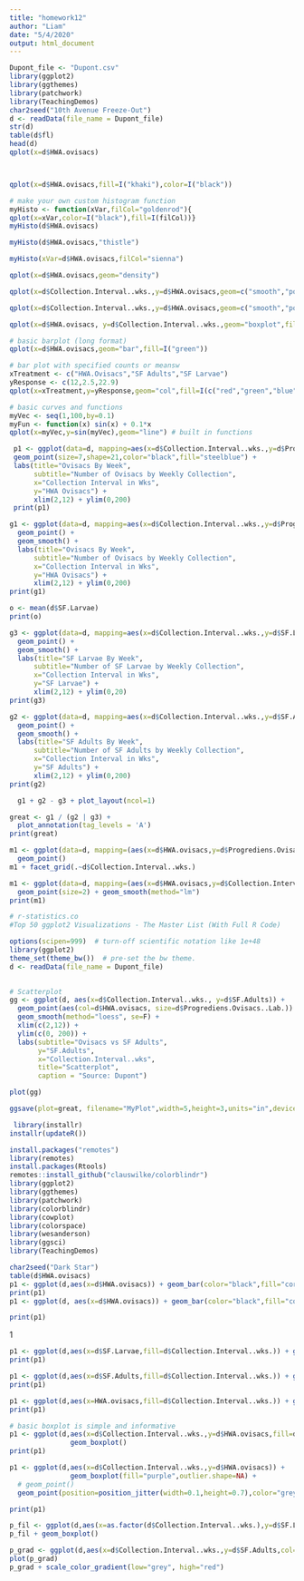 ```yaml
---
title: "homework12"
author: "Liam"
date: "5/4/2020"
output: html_document
---
```



```r
Dupont_file <- "Dupont.csv"
library(ggplot2)
library(ggthemes)
library(patchwork)
library(TeachingDemos)
char2seed("10th Avenue Freeze-Out")
d <- readData(file_name = Dupont_file)
str(d)
table(d$fl)
head(d)
qplot(x=d$HWA.ovisacs)




```
```r
qplot(x=d$HWA.ovisacs,fill=I("khaki"),color=I("black"))
```
```r
# make your own custom histogram function
myHisto <- function(xVar,filCol="goldenrod"){
qplot(x=xVar,color=I("black"),fill=I(filCol))}
myHisto(d$HWA.ovisacs)
```

```r
myHisto(d$HWA.ovisacs,"thistle")
```
```r
myHisto(xVar=d$HWA.ovisacs,filCol="sienna")
```

```r
qplot(x=d$HWA.ovisacs,geom="density")
```
```r
qplot(x=d$Collection.Interval..wks.,y=d$HWA.ovisacs,geom=c("smooth","point"))
```
```r
qplot(x=d$Collection.Interval..wks.,y=d$HWA.ovisacs,geom=c("smooth","point"),method="lm")
```
```r
qplot(x=d$HWA.ovisacs, y=d$Collection.Interval..wks.,geom="boxplot",fill=I("green"))       
```

```r
# basic barplot (long format)
qplot(x=d$HWA.ovisacs,geom="bar",fill=I("green"))
```

```r
# bar plot with specified counts or meansw
xTreatment <- c("HWA.Ovisacs","SF Adults","SF Larvae")
yResponse <- c(12,2.5,22.9)
qplot(x=xTreatment,y=yResponse,geom="col",fill=I(c("red","green","blue")))
```

```r
# basic curves and functions
myVec <- seq(1,100,by=0.1)
myFun <- function(x) sin(x) + 0.1*x
qplot(x=myVec,y=sin(myVec),geom="line") # built in functions
```
```r
 p1 <- ggplot(data=d, mapping=aes(x=d$Collection.Interval..wks.,y=d$Progrediens.Ovisacs..Lab.)) + 
 geom_point(size=7,shape=21,color="black",fill="steelblue") +
 labs(title="Ovisacs By Week",
      subtitle="Number of Ovisacs by Weekly Collection",
      x="Collection Interval in Wks",
      y="HWA Ovisacs") +
      xlim(2,12) + ylim(0,200)
 print(p1)
```
```r
g1 <- ggplot(data=d, mapping=aes(x=d$Collection.Interval..wks.,y=d$Progrediens.Ovisacs..Lab.)) + 
  geom_point() + 
  geom_smooth() +
  labs(title="Ovisacs By Week",
      subtitle="Number of Ovisacs by Weekly Collection",
      x="Collection Interval in Wks",
      y="HWA Ovisacs") +
      xlim(2,12) + ylim(0,200)
print(g1)
```
```r
o <- mean(d$SF.Larvae)
print(o)

g3 <- ggplot(data=d, mapping=aes(x=d$Collection.Interval..wks.,y=d$SF.Larvae)) + 
  geom_point() + 
  geom_smooth() +
  labs(title="SF Larvae By Week",
      subtitle="Number of SF Larvae by Weekly Collection",
      x="Collection Interval in Wks",
      y="SF Larvae") +
      xlim(2,12) + ylim(0,20)
print(g3)
```
```r
g2 <- ggplot(data=d, mapping=aes(x=d$Collection.Interval..wks.,y=d$SF.Adults)) + 
  geom_point() + 
  geom_smooth() +
  labs(title="SF Adults By Week",
      subtitle="Number of SF Adults by Weekly Collection",
      x="Collection Interval in Wks",
      y="SF Adults") +
      xlim(2,12) + ylim(0,200)
print(g2)
```
```r
  g1 + g2 - g3 + plot_layout(ncol=1)
```
```r
great <- g1 / (g2 | g3) +
  plot_annotation(tag_levels = 'A')
print(great)
```

```r

m1 <- ggplot(data=d, mapping=(aes(x=d$HWA.ovisacs,y=d$Progrediens.Ovisacs..Lab.,color=d$SF.Larvae))) + 
  geom_point() 
m1 + facet_grid(.~d$Collection.Interval..wks.)

```
```r
m1 <- ggplot(data=d, mapping=(aes(x=d$HWA.ovisacs,y=d$Collection.Interval..wks.,color=d$Progrediens.Ovisacs..Lab.))) + 
  geom_point(size=2) + geom_smooth(method="lm")
print(m1)
```
```r
# r-statistics.co
#Top 50 ggplot2 Visualizations - The Master List (With Full R Code)

options(scipen=999)  # turn-off scientific notation like 1e+48
library(ggplot2)
theme_set(theme_bw())  # pre-set the bw theme.
d <- readData(file_name = Dupont_file)
 

# Scatterplot
gg <- ggplot(d, aes(x=d$Collection.Interval..wks., y=d$SF.Adults)) + 
  geom_point(aes(col=d$HWA.ovisacs, size=d$Progrediens.Ovisacs..Lab.)) + 
  geom_smooth(method="loess", se=F) + 
  xlim(c(2,12)) + 
  ylim(c(0, 200)) + 
  labs(subtitle="Ovisacs vs SF Adults", 
       y="SF.Adults", 
       x="Collection.Interval..wks", 
       title="Scatterplot", 
       caption = "Source: Dupont")

plot(gg)
```

```r
ggsave(plot=great, filename="MyPlot",width=5,height=3,units="in",device="pdf")

 library(installr)
installr(updateR())

install.packages("remotes")
library(remotes)
install.packages(Rtools)
remotes::install_github("clauswilke/colorblindr") 
library(ggplot2)
library(ggthemes)
library(patchwork)
library(colorblindr)
library(cowplot)
library(colorspace)
library(wesanderson)
library(ggsci)
library(TeachingDemos)

char2seed("Dark Star")
table(d$HWA.ovisacs)
p1 <- ggplot(d,aes(x=d$HWA.ovisacs)) + geom_bar(color="black",fill="cornsilk")
print(p1)
p1 <- ggplot(d, aes(x=d$HWA.ovisacs)) + geom_bar(color="black",fill="cornsilk")

print(p1)
```
1
```r
p1 <- ggplot(d,aes(x=d$SF.Larvae,fill=d$Collection.Interval..wks.)) + geom_bar()
print(p1)
```
```r
p1 <- ggplot(d,aes(x=d$SF.Adults,fill=d$Collection.Interval..wks.)) + geom_bar()
print(p1)
```

```r
p1 <- ggplot(d,aes(x=HWA.ovisacs,fill=d$Collection.Interval..wks.)) + geom_bar(position="dodge",color="black",size=1)
print(p1)

```
```r
# basic boxplot is simple and informative
p1 <- ggplot(d,aes(x=d$Collection.Interval..wks.,y=d$HWA.ovisacs,fill=d$Progrediens.Ovisacs..Lab.)) +
               geom_boxplot()
print(p1)
```

```r
p1 <- ggplot(d,aes(x=d$Collection.Interval..wks.,y=d$HWA.ovisacs)) +
               geom_boxplot(fill="purple",outlier.shape=NA) + 
  # geom_point()
  geom_point(position=position_jitter(width=0.1,height=0.7),color="grey60",size=2)

print(p1)
```

```r
p_fil <- ggplot(d,aes(x=as.factor(d$Collection.Interval..wks.),y=d$SF.Larvae))
p_fil + geom_boxplot()
```

```r
p_grad <- ggplot(d,aes(x=d$Collection.Interval..wks.,y=d$SF.Adults,col=d$Collection.Date)) + geom_point(size=3)
plot(p_grad)
p_grad + scale_color_gradient(low="grey", high="red")
```

```r

```

